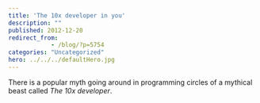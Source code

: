 ```yaml
---
title: 'The 10x developer in you'
description: ""
published: 2012-12-20
redirect_from: 
            - /blog/?p=5754
categories: "Uncategorized"
hero: ../../../defaultHero.jpg
---
```

There is a popular myth going around in programming circles of a mythical beast called _The 10x developer_.
